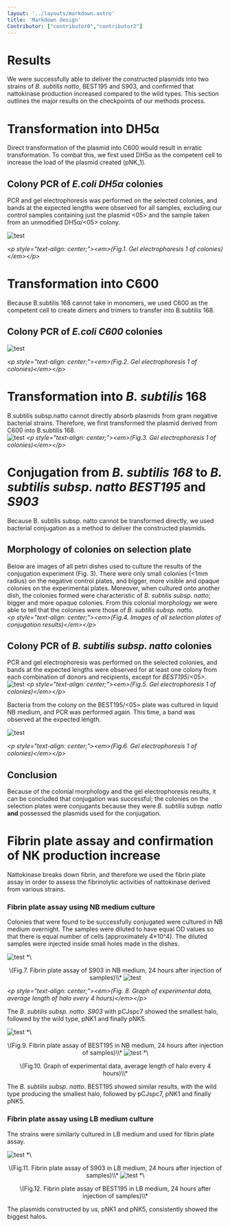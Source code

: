 ```yaml
---
layout: '../layouts/markdown.astro'
title: 'Markdown design'
Contributor: ["contributor0","contributor2"]
---
```




# Results

We were successfully able to deliver the constructed plasmids into two strains of *B. subtilis natto*, BEST195 and S903, and confirmed that nattokinase production increased compared to the wild types. This section outlines the major results on the checkpoints of our methods process.

# Transformation into DH5α

Direct transformation of the plasmid into C600 would result in erratic transformation. To combat this, we first used DH5α as the competent cell to increase the load of the plasmid created (pNK\_1).

## Colony PCR of *E.coli DH5α* colonies

PCR and gel electrophoresis was performed on the selected colonies, and bands at the expected lengths were observed for all samples, excluding our control samples containing just the plasmid \<05\> and the sample taken from an unmodified DH5α/\<05\> colony.

<Image src={image1} alt="test" format="avif" width={1080} />

*\<p style="text-align: center;"\>\<em\>(Fig.1. Gel electrophoresis 1 of colonies)\</em\>\</p\>*

# Transformation into C600

Because B.subtilis 168 cannot take in monomers, we used C600 as the competent cell  to create dimers and trimers to transfer into B.subtilis 168\. 

## Colony PCR of *E.coli C600* colonies

<Image src={image2} alt="test" format="avif" width={1080} />

*\<p style="text-align: center;"\>\<em\>(Fig.2. Gel electrophoresis 1 of colonies)\</em\>\</p\>*

# Transformation into *B. subtilis* 168

B.subtilis subsp.natto cannot directly absorb plasmids from gram negative bacterial strains. Therefore, we first transformed the plasmid derived from C600 into B.subtilis 168\.  
<Image src={image3} alt="test" format="avif" width={1080} />
*\<p style="text-align: center;"\>\<em\>(Fig.3. Gel electrophoresis 1 of colonies)\</em\>\</p\>*

# Conjugation from *B. subtilis 168* to *B. subtilis subsp. natto BEST195* and *S903*

Because B. subtilis subsp. natto cannot be transformed directly, we used bacterial conjugation as a method to deliver the constructed plasmids. 

## Morphology of colonies on selection plate

Below are images of all petri dishes used to culture the results of the conjugation experiment (Fig. 3). There were only small colonies (\<1mm radius) on the negative control plates, and bigger, more visible and opaque colonies on the experimental plates. Moreover, when cultured onto another dish, the colonies formed were characteristic of *B. subtilis subsp. natto*; bigger and more opaque colonies. From this colonial morphology we were able to tell that the colonies were those of *B. subtilis subsp. natto*.  
*\<p style="text-align: center;"\>\<em\>(Fig.4. Images of all selection plates of conjugation results)\</em\>\</p\>*

## Colony PCR of *B. subtilis subsp. natto* colonies

PCR and gel electrophoresis was performed on the selected colonies, and bands at the expected lengths were observed for at least one colony from each combination of donors and recipients, except for *BEST195*/\<05\>.  
<Image src={image4} alt="test" format="avif" width={1080} />
*\<p style="text-align: center;"\>\<em\>(Fig.5. Gel electrophoresis 1 of colonies)\</em\>\</p\>*

Bacteria from the colony on the BEST195/\<05\> plate was cultured in liquid NB medium, and PCR was performed again. This time, a band was observed at the expected length.

<Image src={image5} alt="test" format="avif" width={1080} />

*\<p style="text-align: center;"\>\<em\>(Fig.6. Gel electrophoresis 1 of colonies)\</em\>\</p\>*

## Conclusion

Because of the colonial morphology and the gel electrophoresis results, it can be concluded that conjugation was successful; the colonies on the selection plates were conjugants because they were *B. subtilis subsp. natto* **and** possessed the plasmids used for the conjugation.

# Fibrin plate assay and confirmation of NK production increase

Nattokinase breaks down fibrin, and therefore we used the fibrin plate assay in order to assess the fibrinolytic activities of nattokinase derived from various strains.

### Fibrin plate assay using NB medium culture

Colonies that were found to be successfully conjugated were cultured in NB medium overnight. The samples were diluted to have equal OD values so that there is equal number of cells (approximately 4\*10^4). The diluted samples were injected inside small holes made in the dishes.

<Image src={image6} alt="test" format="avif" width={1080} />
*\<p style="text-align: center;"\>\<em\>(Fig.7. Fibrin plate assay of S903 in NB medium, 24 hours after injection of samples)\</em\>\</p\>*

<Image src={image7} alt="test" format="avif" width={1080} />

*\<p style="text-align: center;"\>\<em\>(Fig. 8\. Graph of experimental data, average length of halo every 4 hours)\</em\>\</p\>*

The *B. subtilis subsp. natto*. *S903* with pCJspc7 showed the smallest halo, followed by the wild type, pNK1 and finally pNK5. 

<Image src={image8} alt="test" format="avif" width={1080} />
*\<p style="text-align: center;"\>\<em\>(Fig.9. Fibrin plate assay of BEST195 in NB medium, 24 hours after injection of samples)\</em\>\</p\>*

<Image src={image9} alt="test" format="avif" width={1080} />
*\<p style="text-align: center;"\>\<em\>(Fig.10. Graph of experimental data, average length of halo every 4 hours)\</em\>\</p\>*

The *B. subtilis subsp. natto*. BEST195 showed similar results, with the wild type producing the smallest halo, followed by pCJspc7, pNK1 and finally pNK5. 

### Fibrin plate assay using LB medium culture

The strains were similarly cultured in LB medium and used for fibrin plate assay.

<Image src={image10} alt="test" format="avif" width={1080} />
*\<p style="text-align: center;"\>\<em\>(Fig.11. Fibrin plate assay of S903 in LB medium, 24 hours after injection of samples)\</em\>\</p\>*

<Image src={image11} alt="test" format="avif" width={1080} />
*\<p style="text-align: center;"\>\<em\>(Fig.12. Fibrin plate assay of BEST195 in LB medium, 24 hours after injection of samples)\</em\>\</p\>*

The plasmids constructed by us, pNK1 and pNK5, consistently showed the biggest halos.
